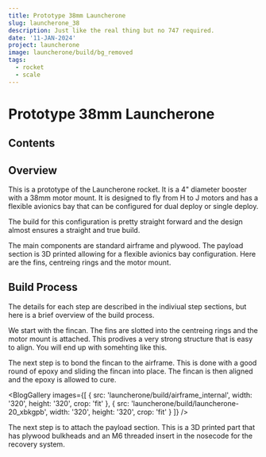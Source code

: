```yaml
---
title: Prototype 38mm Launcherone
slug: launcherone_38
description: Just like the real thing but no 747 required.
date: '11-JAN-2024'
project: launcherone
image: launcherone/build/bg_removed
tags:
  - rocket
  - scale
---
```

# Prototype 38mm Launcherone

## Contents

## Overview

This is a prototype of the Launcherone rocket. It is a 4" diameter booster with
a 38mm motor mount. It is designed to fly from H to J motors and has a flexible
avionics bay that can be configured for dual deploy or single deploy.

The build for this configuration is pretty straight forward and the design almost
ensures a straight and true build.

The main components are standard airframe and plywood. The payload section is 3D printed
allowing for a flexible avionics bay configuration. Here are the fins, centreing rings and
the motor mount.

<BlogImage
  src="launcherone/build/parts"
  alt="parts"
  width="240"
  height="240"
/>

## Build Process

The details for each step are described in the indiviual step sections, but here is a brief
overview of the build process.

We start with the fincan. The fins are slotted into the centreing rings and the motor mount
is attached. This prodives a very strong structure that is easy to align. You will end up
with somehting like this.

<BlogImage
  src="launcherone/build/fincan_complete"
  alt="fincan"
  width="240"
  height="240"
/>

The next step is to bond the fincan to the airframe. This is done with a good round of epoxy
and sliding the fincan into place. The fincan is then aligned and the epoxy is allowed to cure.

<BlogGallery
  images={[
    {
      src: 'launcherone/build/airframe_internal',
      width: '320',
      height: '320',
      crop: 'fit'
    },
    {
      src: 'launcherone/build/launcherone-20_xbkgpb',
      width: '320',
      height: '320',
      crop: 'fit'
    }
  ]}
/>

The next step is to attach the payload section. This is a 3D printed part that has plywood bulkheads
and an M6 threaded insert in the nosecode for the recovery system.

<BlogImage
  src="launcherone/build/launcherone-28_uiyvmb"
  alt="payload"
  width="480"
  height="640"
/>

